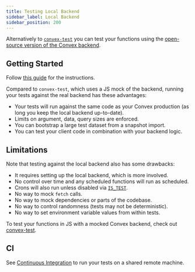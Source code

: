 ```yaml
---
title: Testing Local Backend
sidebar_label: Local Backend
sidebar_position: 200
---
```


Alternatively to [`convex-test`](/docs/testing/convex-test.mdx) you can test
your functions using the
[open-source version of the Convex backend](https://github.com/get-convex/convex-backend).

## Getting Started

Follow [this guide](https://stack.convex.dev/testing-with-local-oss-backend) for
the instructions.

Compared to `convex-test`, which uses a JS mock of the backend, running your
tests against the real backend has these advantages:

- Your tests will run against the same code as your Convex production (as long
  you keep the local backend up-to-date).
- Limits on argument, data, query sizes are enforced.
- You can bootstrap a large test dataset from a snapshot import.
- You can test your client code in combination with your backend logic.

## Limitations

Note that testing against the local backend also has some drawbacks:

- It requires setting up the local backend, which is more involved.
- No control over time and any scheduled functions will run as scheduled.
- Crons will also run unless disabled via
  [`IS_TEST`](https://stack.convex.dev/testing-with-local-oss-backend#setting-up-a-local-backend).
- No way to mock `fetch` calls.
- No way to mock dependencies or parts of the codebase.
- No way to control randomness (tests may not be deterministic).
- No way to set environment variable values from within tests.

To test your functions in JS with a mocked Convex backend, check out
[convex-test](/docs/testing/convex-test.mdx).

## CI

See [Continuous Integration](/docs/testing/ci.mdx) to run your tests on a shared
remote machine.

